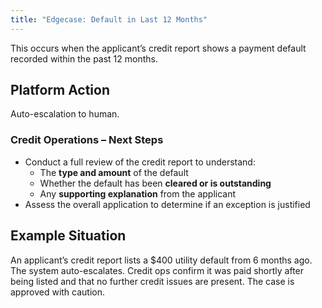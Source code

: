 ```yaml
---
title: "Edgecase: Default in Last 12 Months"
---
```


<Note> This occurs when the applicant’s credit report shows a payment default recorded within the past 12 months.</Note>

## Platform Action

Auto-escalation to human.

### Credit Operations – Next Steps

- Conduct a full review of the credit report to understand:
  - The **type and amount** of the default  
  - Whether the default has been **cleared or is outstanding**  
  - Any **supporting explanation** from the applicant
- Assess the overall application to determine if an exception is justified

## Example Situation

An applicant’s credit report lists a \$400 utility default from 6 months ago.  
The system auto-escalates. Credit ops confirm it was paid shortly after being listed and that no further credit issues are present. The case is approved with caution.